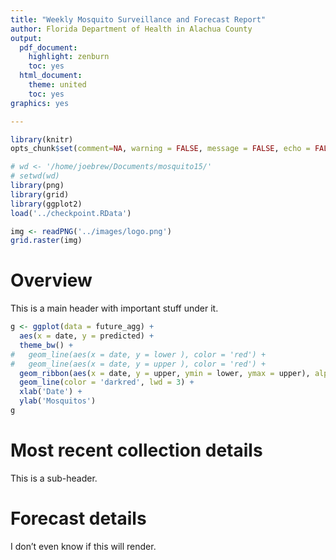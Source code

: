 ```yaml
---
title: "Weekly Mosquito Surveillance and Forecast Report"
author: Florida Department of Health in Alachua County
output:
  pdf_document:
    highlight: zenburn
    toc: yes
  html_document:
    theme: united
    toc: yes
graphics: yes

---
```


\begin{center}
Joe Brew \\
Ben Brew \\
Yoni Teitelbaum
\end{center}

```r
library(knitr)
opts_chunk$set(comment=NA, warning = FALSE, message = FALSE, echo = FALSE)
```

```r
# wd <- '/home/joebrew/Documents/mosquito15/'
# setwd(wd)
library(png)
library(grid)
library(ggplot2)
load('../checkpoint.RData')
```

```r
img <- readPNG('../images/logo.png')
grid.raster(img)
```

# Overview

This is a main header with important stuff under it.

```r
g <- ggplot(data = future_agg) + 
  aes(x = date, y = predicted) +
  theme_bw() +
#   geom_line(aes(x = date, y = lower ), color = 'red') +
#   geom_line(aes(x = date, y = upper ), color = 'red') +
  geom_ribbon(aes(x = date, y = upper, ymin = lower, ymax = upper), alpha = 0.5) +
  geom_line(color = 'darkred', lwd = 3) + 
  xlab('Date') + 
  ylab('Mosquitos')
g 
```

# Most recent collection details

This is a sub-header.

# Forecast details

I don't even know if this will render.